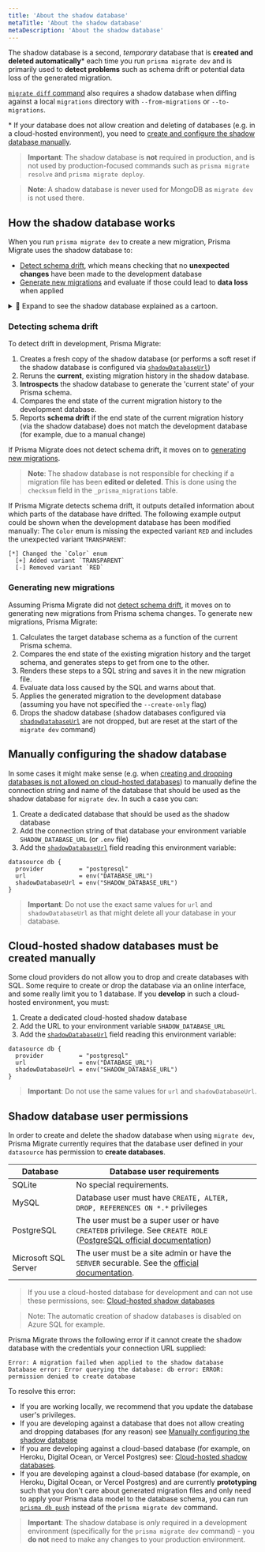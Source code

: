 ```yaml
---
title: 'About the shadow database'
metaTitle: 'About the shadow database'
metaDescription: 'About the shadow database'
---
```


<TopBlock>

The shadow database is a second, _temporary_ database that is **created and deleted automatically**\* each time you run `prisma migrate dev` and is primarily used to **detect problems** such as schema drift or potential data loss of the generated migration.

[`migrate diff` command](/orm/reference/prisma-cli-reference#migrate-diff) also requires a shadow database when diffing against a local `migrations` directory with `--from-migrations` or `--to-migrations`.

<FootNote>

\* If your database does not allow creation and deleting of databases (e.g. in a cloud-hosted environment), you need to [create and configure the shadow database manually](#cloud-hosted-shadow-databases-must-be-created-manually).

</FootNote>

> **Important**: The shadow database is **not** required in production, and is not used by production-focused commands such as `prisma migrate resolve` and `prisma migrate deploy`.

> **Note**: A shadow database is never used for MongoDB as `migrate dev` is not used there.

</TopBlock>

## How the shadow database works

When you run `prisma migrate dev` to create a new migration, Prisma Migrate uses the shadow database to:

- [Detect schema drift](#detecting-schema-drift), which means checking that no **unexpected changes** have been made to the development database
- [Generate new migrations](#generating-new-migrations) and evaluate if those could lead to **data loss** when applied

<details><summary>🎨 Expand to see the shadow database explained as a cartoon.

</summary>

![A cartoon that shows how the shadow database works.](shadow-database.png)

</details>

### Detecting schema drift

To detect drift in development, Prisma Migrate:

1. Creates a fresh copy of the shadow database (or performs a soft reset if the shadow database is configured via [`shadowDatabaseUrl`](/orm/reference/prisma-schema-reference#datasource))
1. Reruns the **current**, existing migration history in the shadow database.
1. **Introspects** the shadow database to generate the 'current state' of your Prisma schema.
1. Compares the end state of the current migration history to the development database.
1. Reports **schema drift** if the end state of the current migration history (via the shadow database) does not match the development database (for example, due to a manual change)

If Prisma Migrate does not detect schema drift, it moves on to [generating new migrations](#generating-new-migrations).

> **Note**: The shadow database is not responsible for checking if a migration file has been **edited or deleted**. This is done using the `checksum` field in the `_prisma_migrations` table.

If Prisma Migrate detects schema drift, it outputs detailed information about which parts of the database have drifted. The following example output could be shown when the development database has been modified manually: The `Color` enum is missing the expected variant `RED` and includes the unexpected variant `TRANSPARENT`:

```
[*] Changed the `Color` enum
  [+] Added variant `TRANSPARENT`
  [-] Removed variant `RED`
```

### Generating new migrations

Assuming Prisma Migrate did not [detect schema drift](#detecting-schema-drift), it moves on to generating new migrations from Prisma schema changes. To generate new migrations, Prisma Migrate:

1. Calculates the target database schema as a function of the current Prisma schema.
1. Compares the end state of the existing migration history and the target schema, and generates steps to get from one to the other.
1. Renders these steps to a SQL string and saves it in the new migration file.
1. Evaluate data loss caused by the SQL and warns about that.
1. Applies the generated migration to the development database (assuming you have not specified the `--create-only` flag)
1. Drops the shadow database (shadow databases configured via [`shadowDatabaseUrl`](/orm/reference/prisma-schema-reference#datasource) are not dropped, but are reset at the start of the `migrate dev` command)

## Manually configuring the shadow database

In some cases it might make sense (e.g. when [creating and dropping databases is not allowed on cloud-hosted databases](#cloud-hosted-shadow-databases-must-be-created-manually)) to manually define the connection string and name of the database that should be used as the shadow database for `migrate dev`. In such a case you can:

1. Create a dedicated database that should be used as the shadow database
2. Add the connection string of that database your environment variable `SHADOW_DATABASE_URL` (or `.env` file)
3. Add the [`shadowDatabaseUrl`](/orm/reference/prisma-schema-reference#datasource) field reading this environment variable:

```prisma highlight=4;normal
datasource db {
  provider          = "postgresql"
  url               = env("DATABASE_URL")
  shadowDatabaseUrl = env("SHADOW_DATABASE_URL")
}
```

> **Important**: Do not use the exact same values for `url` and `shadowDatabaseUrl` as that might delete all your database in your database.

## Cloud-hosted shadow databases must be created manually

Some cloud providers do not allow you to drop and create databases with SQL. Some require to create or drop the database via an online interface, and some really limit you to 1 database. If you **develop** in such a cloud-hosted environment, you must:

1. Create a dedicated cloud-hosted shadow database
2. Add the URL to your environment variable `SHADOW_DATABASE_URL`
3. Add the [`shadowDatabaseUrl`](/orm/reference/prisma-schema-reference#datasource) field reading this environment variable:

```prisma highlight=4;normal
datasource db {
  provider          = "postgresql"
  url               = env("DATABASE_URL")
  shadowDatabaseUrl = env("SHADOW_DATABASE_URL")
}
```

> **Important**: Do not use the same values for `url` and `shadowDatabaseUrl`.

## Shadow database user permissions

In order to create and delete the shadow database when using `migrate dev`, Prisma Migrate currently requires that the database user defined in your `datasource` has permission to **create databases**.

| Database             | Database user requirements                                                                                                                                                                                            |
| -------------------- | --------------------------------------------------------------------------------------------------------------------------------------------------------------------------------------------------------------------- |
| SQLite               | No special requirements.                                                                                                                                                                                              |
| MySQL                | Database user must have `CREATE, ALTER, DROP, REFERENCES ON *.*` privileges                                                                                                                                           |
| PostgreSQL           | The user must be a super user or have `CREATEDB` privilege. See `CREATE ROLE` ([PostgreSQL official documentation](https://www.postgresql.org/docs/12/sql-createrole.html))                                           |
| Microsoft SQL Server | The user must be a site admin or have the `SERVER` securable. See the [official documentation](https://docs.microsoft.com/en-us/sql/relational-databases/security/permissions-database-engine?view=sql-server-ver15). |

> If you use a cloud-hosted database for development and can not use these permissions, see: [Cloud-hosted shadow databases](#cloud-hosted-shadow-databases-must-be-created-manually)

> Note: The automatic creation of shadow databases is disabled on Azure SQL for example.

Prisma Migrate throws the following error if it cannot create the shadow database with the credentials your connection URL supplied:

```
Error: A migration failed when applied to the shadow database
Database error: Error querying the database: db error: ERROR: permission denied to create database
```

To resolve this error:

- If you are working locally, we recommend that you update the database user's privileges.
- If you are developing against a database that does not allow creating and dropping databases (for any reason) see [Manually configuring the shadow database](#manually-configuring-the-shadow-database)
- If you are developing against a cloud-based database (for example, on Heroku, Digital Ocean, or Vercel Postgres) see: [Cloud-hosted shadow databases](#cloud-hosted-shadow-databases-must-be-created-manually).
- If you are developing against a cloud-based database (for example, on Heroku, Digital Ocean, or Vercel Postgres) and are currently **prototyping** such that you don't care about generated migration files and only need to apply your Prisma data model to the database schema, you can run [`prisma db push`](/orm/reference/prisma-cli-reference#db) instead of the `prisma migrate dev` command.

> **Important**: The shadow database is _only_ required in a development environment (specifically for the `prisma migrate dev` command) - you **do not** need to make any changes to your production environment.

